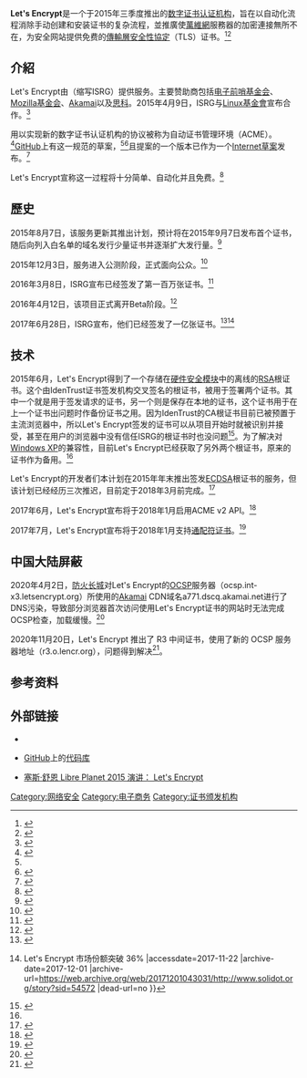{{NoteTA|G1=IT}}
{{Infobox organization
| name                = Let's Encrypt
| pronounce           = 
| native_name         = 
| native_name_lang    = 
| named_after         = 
| image               = 
| image_size          = 
| alt                 = 
| caption             = 
| logo                = Let's Encrypt textlogo.svg
| logo_size           = 250px
| logo_alt            = 
| logo_caption        = 
| map                 = 
| map_size            = 
| map_alt             = 
| map_caption         = 
| map2                = 
| map2_size           = 
| map2_alt            = 
| map2_caption        = 
| abbreviation        = 
| motto               = <!-- Encrypt the entire web -->
| predecessor         = 
| merged              = 
| successor           = 
| formation           = {{Start date and age|2016|04|12}}
| founder             = {{Plainlist|
* [[电子前哨基金会|电子前哨基金会]]
* [[Mozilla基金會|Mozilla基金會]]
* [[密歇根大学|密歇根大学]]
* [[Akamai|Akamai]]
* [[思科系统|思科系统]]
}}
| founding_location   = 
| extinction          = <!-- use {{End date and age|YYYY|MM|DD}} -->
| merger              = 
| type                = 
| tax_id              = <!-- or | vat_id = (for European organizations) -->
| registration_id     = <!-- for non-profit org -->
| status              = 
| purpose             = 
| headquarters        = {{美国}}[[加利福尼亚州|加利福尼亚州]][[旧金山|旧金山]]
| location            = 
| coords              = {{Coord|37.800322|-122.449951|display=inline, title}}
| region              = 
| services            = [[X.509|X.509]][[数字证书认证机构|数字证书认证机构]]
| products            = 
| methods             = 
| fields              = 
| membership          = 
| membership_year     = 
| language            = 
| owner               = <!-- or | owners = -->
| sec_gen             = 
| leader_title        = 
| leader_name         = 
| leader_title2       = 
| leader_name2        = 
| leader_title3       = 
| leader_name3        = 
| leader_title4       = 
| leader_name4        = 
| board_of_directors  = 
| key_people          = 
| main_organ          = 
| parent_organization = {{tsl|en|Internet Security Research Group|網際網路安全研究小組}}
| subsidiaries        = 
| secessions          = 
| affiliations        = 
| budget              = {{USD|360万|passthrough=yes}}<ref name="budget-2019">{{Cite web|url=https://letsencrypt.org/2018/12/31/looking-forward-to-2019.html|title=Looking Forward to 2019|last=Aas|first=Josh|date=December 31, 2019|website=Let's Encrypt|language=en|access-date=January 26, 2019|archive-date=2020-11-07|archive-url=https://web.archive.org/web/20201107234041/https://letsencrypt.org/2018/12/31/looking-forward-to-2019.html|dead-url=no}}</ref>
| budget_year         = 2019
| revenue             = 
| revenue_year        = 
| disbursements       = 
| expenses            = 
| expenses_year       = 
| endowment           = 
| endowment_year      =
| staff               = 13人<ref name="budget-2019" />
| staff_year          = 2019
| volunteers          = 
| volunteers_year     = 
| slogan              = 
| mission             = 
| website             = {{Official URL}}
| remarks             = 
| formerly            = 
| footnotes           = 
}}

'''Let's Encrypt'''是一个于2015年三季度推出的[[数字证书认证机构|数字证书认证机构]]，旨在以自动化流程消除手动创建和安装证书的复杂流程，並推廣使[[萬維網|萬維網]]服務器的加密連接無所不在，为安全网站提供免费的[[傳輸層安全性協定|傳輸層安全性協定]]（TLS）证书。<ref name="Lets-Encrypt-Aims-to-Improve-Security">{{cite web | url=http://www.eweek.com/security/lets-encrypt-effort-aims-to-improve-internet-security.html | title=Let's Encrypt Effort Aims to Improve Internet Security | publisher=Quinstreet Enterprise | work=eWeek.com | date=November 18, 2014 | accessdate=February 27, 2015 | author=Kerner, Sean Michael }}{{Dead link}}</ref><ref name="Launching-2015-CA-to-Encrypt-Entire-Web">{{cite web | url=https://www.eff.org/deeplinks/2014/11/certificate-authority-encrypt-entire-web | title=Launching in 2015: A Certificate Authority to Encrypt the Entire Web | publisher=[[电子前哨基金会|Electronic Frontier Foundation]] | date=November 18, 2014 | accessdate=February 27, 2015 | author=Eckersley, Peter | archive-date=2018-05-10 | archive-url=https://web.archive.org/web/20180510222107/https://www.eff.org/deeplinks/2014/11/certificate-authority-encrypt-entire-web | dead-url=no }}</ref>

== 介紹 ==
Let's Encrypt由{{le|互联网安全研究小组|Internet Security Research Group}}（缩写ISRG）提供服务。主要赞助商包括[[电子前哨基金会|电子前哨基金会]]、[[Mozilla基金会|Mozilla基金会]]、[[Akamai|Akamai]]以及[[思科|思科]]。2015年4月9日，ISRG与[[Linux基金會|Linux基金會]]宣布合作。<ref>{{Cite web|url = https://letsencrypt.org/2015/04/09/isrg-lf-collaboration.html|title = ISRG and The Linux Foundation to Collaborate|date = |accessdate = |website = |publisher = |last = |first = |archive-date = 2020-10-25|archive-url = https://web.archive.org/web/20201025141123/https://letsencrypt.org/2015/04/09/isrg-lf-collaboration.html|dead-url = no}}</ref>

用以实现新的数字证书认证机构的协议被称为自动证书管理环境（ACME）。<ref name="le-getinvolved">{{Cite web |url=https://letsencrypt.org/getinvolved/ |title=Let's Encrypt – Get Involved |accessdate=2015-07-05 |archive-date=2021-01-12 |archive-url=https://web.archive.org/web/20210112212210/https://letsencrypt.org/getinvolved/ |dead-url=no }}</ref>[[GitHub|GitHub]]上有这一规范的草案，<ref name="le-getinvolved" /><ref>{{Cite web |url=https://github.com/letsencrypt/acme-spec |title=Draft ACME specification |accessdate=2015-07-05 |archive-date=2014-11-21 |archive-url=https://web.archive.org/web/20141121192641/https://github.com/letsencrypt/acme-spec |dead-url=no }}</ref>且提案的一个版本已作为一个[[RFC|Internet草案]]发布。<ref>{{cite web|url=https://tools.ietf.org/html/draft-barnes-acme-01|title=Automatic Certificate Management Environment (ACME) draft-barnes-acme-01|author=R. Barnes, P. Eckersley, S. Schoen, A. Halderman, J. Kasten|date=January 28, 2015|accessdate=2015-08-09|archive-date=2020-06-28|archive-url=https://web.archive.org/web/20200628043909/https://tools.ietf.org/html/draft-barnes-acme-01|dead-url=no}}</ref>

Let's Encrypt宣称这一过程将十分简单、自动化并且免费。<ref>{{Cite web|url = https://letsencrypt.org/howitworks/|title = Let's encrypt: How it works|date = |accessdate = |website = |publisher = |last = |first = |archive-date = 2018-05-27|archive-url = https://web.archive.org/web/20180527160431/https://letsencrypt.org/howitworks/|dead-url = no}}</ref>

== 歷史 ==
2015年8月7日，该服务更新其推出计划，预计将在2015年9月7日发布首个证书，随后向列入白名单的域名发行少量证书并逐渐扩大发行量。<ref>{{cite web|last1=Aas|first1=Josh|title=Updated Let's Encrypt Launch Schedule|url=https://letsencrypt.org/2015/08/07/updated-lets-encrypt-launch-schedule.html|website=letsencrypt.org|publisher=Let's Encrypt|accessdate=9 August 2015|date=7 August 2015|archive-date=2015-09-27|archive-url=https://web.archive.org/web/20150927173815/https://letsencrypt.org/2015/08/07/updated-lets-encrypt-launch-schedule.html|dead-url=no}}</ref>

2015年12月3日，服务进入公测阶段，正式面向公众。<ref>{{cite web|author1=Josh Aas|title=Entering Public Beta|url=https://letsencrypt.org/2015/12/03/entering-public-beta.html|website=letsencrypt.org|publisher=Let's Encrypt|accessdate=2016-07-16|archive-date=2015-12-08|archive-url=https://web.archive.org/web/20151208105613/https://letsencrypt.org/2015/12/03/entering-public-beta.html|dead-url=no}}</ref>

2016年3月8日，ISRG宣布已经签发了第一百万张证书。<ref>{{cite web|author1=Josh Aas, ISRG Executive Director|title=Our Millionth Certificate|url=https://letsencrypt.org/2016/03/08/our-millionth-cert.html|accessdate=2016-07-16|archive-date=2017-11-09|archive-url=https://web.archive.org/web/20171109023453/https://letsencrypt.org/2016/03/08/our-millionth-cert.html|dead-url=no}}</ref>

2016年4月12日，该项目正式离开Beta阶段。<ref name="outofbeta">{{cite web|title=Let's Encrypt Leaves Beta|url=http://www.linuxfoundation.org/news-media/announcements/2016/04/let-s-encrypt-leaves-beta|website=LinuxFoundation.org|accessdate=17 April 2016|deadurl=yes|archiveurl=https://web.archive.org/web/20160415173611/http://www.linuxfoundation.org/news-media/announcements/2016/04/let-s-encrypt-leaves-beta|archivedate=2016年4月15日}}</ref>

2017年6月28日，ISRG宣布，他们已经签发了一亿张证书。<ref>{{Cite web|url=https://letsencrypt.org/2017/06/28/hundred-million-certs.html|title=Milestone: 100 Million Certificates Issued - Let's Encrypt - Free SSL/TLS Certificates|accessdate=2017-07-09|work=letsencrypt.org|language=en|archive-date=2018-05-12|archive-url=https://web.archive.org/web/20180512125147/https://letsencrypt.org/2017/06/28/hundred-million-certs.html|dead-url=no}}</ref><ref>{{Cite web |url=http://www.solidot.org/story?sid=54572 |title=Solidot {{!}} Let's Encrypt 市场份额突破 36% |accessdate=2017-11-22 |archive-date=2017-12-01 |archive-url=https://web.archive.org/web/20171201043031/http://www.solidot.org/story?sid=54572 |dead-url=no }}</ref>

== 技术 ==

2015年6月，Let's Encrypt得到了一个存储在[[硬件安全模块|硬件安全模块]]中的离线的[[RSA加密演算法|RSA]]根证书。这个由IdenTrust证书签发机构交叉签名的根证书，被用于签署两个证书。其中一个就是用于签发请求的证书，另一个则是保存在本地的证书，这个证书用于在上一个证书出问题时作备份证书之用。因为IdenTrust的CA根证书目前已被预置于主流浏览器中，所以Let's Encrypt签发的证书可以从项目开始时就被识别并接受，甚至在用户的浏览器中没有信任ISRG的根证书时也没问题<ref name=":0">{{Cite web|url=https://letsencrypt.org/certificates/#cross-signing|title=Certificates - Let's Encrypt - Free SSL/TLS Certificates|accessdate=2016-07-16|work=letsencrypt.org|archive-date=2015-12-03|archive-url=https://web.archive.org/web/20151203045439/https://letsencrypt.org/certificates/#cross-signing|dead-url=no}}</ref>。为了解决对[[Windows_XP|Windows XP]]的兼容性，目前Let's Encrypt已经获取了另外两个根证书，原来的证书作为备用。<ref name=":0" />

Let's Encrypt的开发者们本计划在2015年年末推出签发[[ECDSA|ECDSA]]根证书的服务，但该计划已经经历三次推迟，目前定于2018年3月前完成。<ref>{{Cite web|url=https://letsencrypt.org/upcoming-features/#ecdsa-root-and-intermediates|title=Upcoming Features - Let's Encrypt - Free SSL/TLS Certificates|accessdate=2017-09-21|work=letsencrypt.org|archive-date=2021-01-23|archive-url=https://web.archive.org/web/20210123191130/https://letsencrypt.org/upcoming-features/#ecdsa-root-and-intermediates|dead-url=no}}</ref>

2017年6月，Let's Encrypt宣布将于2018年1月启用ACME v2 API。<ref>{{Cite web|url=https://letsencrypt.org/2017/06/14/acme-v2-api.html|title=ACME v2 API Endpoint Coming January 2018 - Let's Encrypt - Free SSL/TLS Certificates|accessdate=2017-07-09|work=letsencrypt.org|language=en|archive-date=2020-11-10|archive-url=https://web.archive.org/web/20201110134451/https://letsencrypt.org/2017/06/14/acme-v2-api.html|dead-url=no}}</ref>

2017年7月，Let's Encrypt宣布将于2018年1月支持[[通配符证书|通配符证书]]。<ref>{{Cite web|url=https://letsencrypt.org/2017/07/06/wildcard-certificates-coming-jan-2018.html|title=Wildcard Certificates Coming January 2018 - Let's Encrypt - Free SSL/TLS Certificates|accessdate=2017-07-09|work=letsencrypt.org|language=en|archive-date=2021-01-08|archive-url=https://web.archive.org/web/20210108051644/https://letsencrypt.org/2017/07/06/wildcard-certificates-coming-jan-2018.html|dead-url=no}}</ref>

== 中国大陆屏蔽 ==
2020年4月2日，[[防火长城|防火长城]]对Let's Encrypt的[[OCSP|OCSP]]服务器（ocsp.int-x3.letsencrypt.org）所使用的[[阿卡迈科技|Akamai]] CDN域名a771.dscq.akamai.net进行了DNS污染，导致部分浏览器首次访问使用Let's Encrypt证书的网站时无法完成OCSP检查，加载缓慢。<ref>{{Cite web |url=https://community.letsencrypt.org/t/ocsp-int-x3-letsencrypt-org-is-not-working-in-china/118552/19 |title=Ocsp.int-x3.letsencrypt.org is not working in China |date=2020-05-20 |publisher=jsha |language=en |access-date=2021-04-25 |archive-date=2021-04-28 |archive-url=https://web.archive.org/web/20210428030947/https://community.letsencrypt.org/t/ocsp-int-x3-letsencrypt-org-is-not-working-in-china/118552/19 }}</ref>

2020年11月20日，Let's Encrypt 推出了 R3 中间证书，使用了新的 OCSP 服务器地址（r3.o.lencr.org），问题得到解决<ref>{{Cite web |url=https://community.letsencrypt.org/t/beginning-issuance-from-r3/139018 |title=Beginning Issuance from R3 |date=2020-11-20 |publisher=aarongable |language=en |access-date=2021-04-25 |archive-date=2021-04-28 |archive-url=https://web.archive.org/web/20210428013834/https://community.letsencrypt.org/t/beginning-issuance-from-r3/139018 }}</ref>。

== 参考资料 ==
{{Reflist|2}}

== 外部链接 ==
* {{en}}{{official website|https://letsencrypt.org/}}
* {{en}}[[GitHub|GitHub]]上的[https://github.com/letsencrypt 代码库] {{Wayback|url=https://github.com/letsencrypt |date=20180606162303 }}
* {{en}}[https://media.libreplanet.org/u/libreplanet/m/seth-schoen-lets-encrypt/ 塞斯·舒恩 Libre Planet 2015 演讲： Let's Encrypt] {{Wayback|url=https://media.libreplanet.org/u/libreplanet/m/seth-schoen-lets-encrypt/ |date=20200812131624 }}

[[Category:网络安全|Category:网络安全]]
[[Category:电子商务|Category:电子商务]]
[[Category:证书颁发机构|Category:证书颁发机构]]